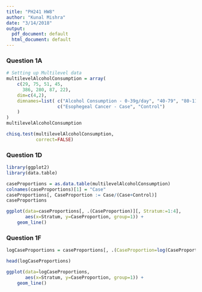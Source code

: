 ```yaml
---
title: "PH241 HW8"
author: "Kunal Mishra"
date: "3/14/2018"
output:
  pdf_document: default
  html_document: default
---
```


### Question 1A
```r
# Setting up Multilevel data
multilevelAlcoholConsumption = array(
    c(29, 75, 51, 45, 
      386, 280, 87, 22),
    dim=c(4,2),
    dimnames=list( c("Alcohol Consumption - 0-39g/day", "40-79", "80-119", ">120"),
                   c("Esophegeal Cancer - Case", "Control")
    )
)
multilevelAlcoholConsumption

chisq.test(multilevelAlcoholConsumption,
           correct=FALSE)
```

### Question 1D  
```r
library(ggplot2)
library(data.table)

caseProportions = as.data.table(multilevelAlcoholConsumption)
colnames(caseProportions)[1] = "Case"
caseProportions[, CaseProportion := Case/(Case+Control)]
caseProportions

ggplot(data=caseProportions[, .(CaseProportion)][, Stratum:=1:4],
       aes(x=Stratum, y=CaseProportion, group=1)) + 
    geom_line()
```

### Question 1F
```r
logCaseProportions = caseProportions[, .(CaseProportion=log(CaseProportion/(1-CaseProportion)))][, Stratum:=1:4]

head(logCaseProportions)

ggplot(data=logCaseProportions,
       aes(x=Stratum, y=CaseProportion, group=1)) +
    geom_line()
```

